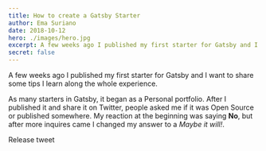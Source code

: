 ```yaml
---
title: How to create a Gatsby Starter
author: Ema Suriano
date: 2018-10-12
hero: ./images/hero.jpg
excerpt: A few weeks ago I published my first starter for Gatsby and I want to share some tips I learn along the whole experience.
secret: false
---
```


A few weeks ago I published my first starter for Gatsby and I want to share some tips I learn along the whole experience.

As many starters in Gatsby, it began as a Personal portfolio. After I published it and share it on Twitter, people asked me if it was Open Source or published somewhere. My reaction at the beginning was saying **No**, but after more inquires came I changed my answer to a _Maybe it will!_.

<div class="Image__Medium">
  <Tweet tweetId="1033837348881137665" />
  <figcaption>Release tweet</figcaption>
</div>
